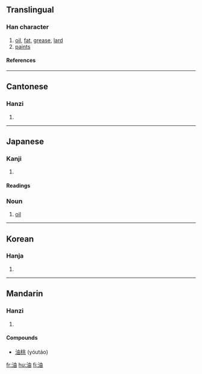 ==Translingual==
{{stroke order|strokes=8}}
===Han character===
{{Han char|rn=85|rad=水|as=05|sn=8|four=3516<sub>0</sub>|canj=水中田 (ELW)}}
# [[oil]], [[fat]], [[grease]], [[lard]]
# [[paint]]s

====References====
{{Han ref|kx=0614.040|dkj=17253|dj=1007.080|hdz=31585.010|uh=6CB9|ud=27833|bh=AA6F|bd=43631}}

----
==Cantonese==
===Hanzi===
{{yue-hanzi|jyut=|y=yau4}}
# {{defn|Cantonese}}

----
==Japanese==

===Kanji===
{{ja-kanji|grade=|rs=水05}}
# {{defn|Japanese}} 
====Readings====
{{ja-readings|on=[[ゆ]] ([[yu]]), [[ゆう]] ([[yū]])|kun=[[あぶら]] ([[abura]])}}

===Noun===
{{ja-noun|k|hira=あぶら|rom=abura|hidx=あぶら}}

# [[oil]]

----

==Korean==
===Hanja===
{{ko-hanja|hangeul=[[유]]|eumhun=|rv=yu|mr=yu|y=yu}}
# {{defn|Korean}}

----
==Mandarin==
===Hanzi===
{{cmn-hanzi|pin=[[yóu]] (you2), [[yòu]] (you4)|wg=yu<sup>2</sup>, yu<sup>4</sup>}}
# {{defn|Mandarin}}

====Compounds====
* [[油桃]] (yóutáo)

[[fr:油]]
[[hu:油]]
[[fi:油]]